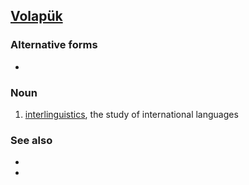 ==[[Volapük]]==

===Alternative forms===
* {{l|vo|volapuykav}}

===Noun===
{{infl|vo|noun}}

# [[interlinguistics]], the study of international languages

===See also===
* {{l|vo|bevuypuykav}}
* {{l|vo|bevüpükav}}
